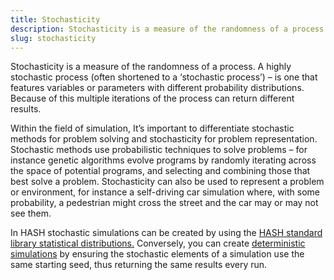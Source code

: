 ```yaml
---
title: Stochasticity
description: Stochasticity is a measure of the randomness of a process. A highly stochastic process (often shortened to a ‘stochastic process’) – is one that features variables or parameters with different probability distributions. Because of this multiple iterations of the process can return different results. Within the field of simulation, It’s important to differentiate stochastic methods […]
slug: stochasticity
---
```


Stochasticity is a measure of the randomness of a process. A highly stochastic process (often shortened to a ‘stochastic process’) – is one that features variables or parameters with different probability distributions. Because of this multiple iterations of the process can return different results.

Within the field of simulation, It’s important to differentiate stochastic methods for problem solving and stochasticity for problem representation. Stochastic methods use probabilistic techniques to solve problems – for instance genetic algorithms evolve programs by randomly iterating across the space of potential programs, and selecting and combining those that best solve a problem. Stochasticity can also be used to represent a problem or environment, for instance a self-driving car simulation where, with some probability, a pedestrian might cross the street and the car may or may not see them.

In HASH stochastic simulations can be created by using the [HASH standard library statistical distributions.](https://docs.hash.ai/core/concepts/designing-with-distributions) Conversely, you can create [deterministic simulations](https://docs.hash.ai/core/extra/determinism) by ensuring the stochastic elements of a simulation use the same starting seed, thus returning the same results every run.
